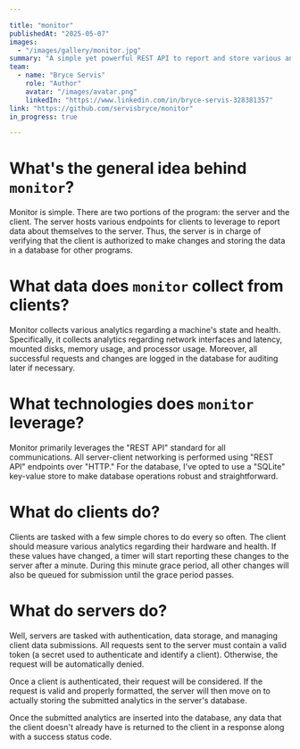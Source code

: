 ```yaml
---

title: "monitor"
publishedAt: "2025-05-07"
images:
  - "/images/gallery/monitor.jpg"
summary: "A simple yet powerful REST API to report and store various analytics about a machine's hardware to a centralized server and database."
team:
  - name: "Bryce Servis"
    role: "Author"
    avatar: "/images/avatar.png"
    linkedIn: "https://www.linkedin.com/in/bryce-servis-328381357"
link: "https://github.com/servisbryce/monitor"
in_progress: true

---
```


# What's the general idea behind ```monitor```?
Monitor is simple. There are two portions of the program: the server and the client. The server hosts various endpoints for clients to leverage to report data about themselves to the server. Thus, the server is in charge of verifying that the client is authorized to make changes and storing the data in a database for other programs.

# What data does ```monitor``` collect from clients?
Monitor collects various analytics regarding a machine's state and health. Specifically, it collects analytics regarding network interfaces and latency, mounted disks, memory usage, and processor usage. Moreover, all successful requests and changes are logged in the database for auditing later if necessary.

# What technologies does ```monitor``` leverage?
Monitor primarily leverages the "REST API" standard for all communications. All server-client networking is performed using "REST API" endpoints over "HTTP." For the database, I've opted to use a "SQLite" key-value store to make database operations robust and straightforward.

# What do clients do?
Clients are tasked with a few simple chores to do every so often. The client should measure various analytics regarding their hardware and health. If these values have changed, a timer will start reporting these changes to the server after a minute. During this minute grace period, all other changes will also be queued for submission until the grace period passes.

# What do servers do?
Well, servers are tasked with authentication, data storage, and managing client data submissions. All requests sent to the server must contain a valid token (a secret used to authenticate and identify a client). Otherwise, the request will be automatically denied.

Once a client is authenticated, their request will be considered. If the request is valid and properly formatted, the server will then move on to actually storing the submitted analytics in the server's database.

Once the submitted analytics are inserted into the database, any data that the client doesn't already have is returned to the client in a response along with a success status code.